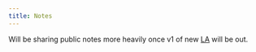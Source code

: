 ```yaml
---
title: Notes
---
```


Will be sharing public notes more heavily once v1 of new [LA](https://github.com/learn-anything/learn-anything) will be out.
